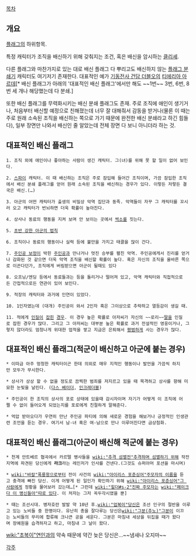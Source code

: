 [[목차]]

== 개요 ==

[[플래그]]의 하위항목.

특정 캐릭터가 조직을 배신하기 위해 갖춰지는 조건, 혹은 배신을 암시하는 [[클리셰]].

다른 플래그와 마찬가지로 있는 대로 배신 플래그 다 뿌리고도 배신하지 않는 [[플래그 분쇄기]] 캐릭터도 여기저기 존재한다. 대표적인 예가 [[기동전사 건담 더블오]]의 [[티에리아 아르데]][* 배신 플래그가 아래의 '대표적인 배신 플래그'에서만 해도 ~~1번~~ 3번, 6번, 8번 세 개나 해당했는데 다 분쇄.]

또한 배신 플래그를 무력화시키는 배신 분쇄 플래그도 존재. 주로 조직에 애인이 생기거나, 처음부터 배신할 예정으로 친해졌는데 너무 잘 대해줘서 감동을 받거나(물론 이 때는 주로 원래 소속된 조직을 배신하는 쪽으로 가기 때문에 완전한 배신 분쇄라고 하긴 힘들다), 일부 장면만 나와서 배신인 줄 알았는데 전체 장면 다 보니 아니더라 하는 것.

== 대표적인 배신 플래그 ==
 1. 조직 외에 애인이나 좋아하는 사람이 생긴 캐릭터. 그(녀)를 위해 못 할 일이 없어 보인다. 

 2. [[스파이]] 캐릭터. 이 때 배신하는 조직은 주로 잠입해 들어간 조직이며, 가끔 잠입한 조직에서 배신 분쇄 플래그를 얻어 원래 소속된 조직을 배신하는 경우가 있다. 이렇든 저렇든 결국은 배신.(…) 

 3. 아군의 어떤 캐릭터가 출생의 비밀상 악역 집단과 동족. 악역들이 자꾸 그 캐릭터를 꼬시러 오고 캐릭터가 번뇌하면 더욱 확률이 높아진다.

 4. 상사나 동료의 행동을 지켜 보며 안 보이는 곳에서 [[썩소]]를 짓는다. 

 5. [[초반 강한 아군의 법칙]]

 6. 조직이나 동료의 행동이나 실력 등에 불만을 가지고 태클을 많이 건다.

 7. [[주인공 보정]]이 박힌 [[주인공]]과 만나거나 멋진 승부를 펼친 악역. 주인공에게서 진리를 얻거나 감화된 것 같으면 더욱 악역 조직을 배신할 확률이 높다. 혹은 자신의 조직을 올바른 쪽으로 이끈다던가, 조직에게 버림받으면 아군이 될때도 있다

 8. 오프닝/엔딩 등에서 동료들과는 등을 돌리거나 떨어져 있고, 악역 캐릭터와 직접적으로든 간접적으로든 연관이 있어 보인다.

 9. 적장의 캐릭터와 과거에 인연이 있었다.

 10. 1인자였는데 (대개) 주인공이 와서 2인자 혹은 그이상으로 추락하고 열등감이 생길 때.

 11. 적에게 [[인질]]이 [[꼭두각시 서커스|잡힌]] [[떠돌이용병 아레스|경우]]. 이 경우 높은 확률로 아저씨가 자신의 ~~로리~~[[딸]]을 인질로 잡힌 경우가 많다. 그리고 그 아저씨는 대부분 높은 확률로 과거 전설적인 영웅이거나, 그렇지 않더라도 엄청나게 위대한 업적을 쌓고 지금은 은퇴해서 [[평범]]하게 사는 경우가 많다.
== 대표적인 배신 플래그(적군이 배신하고 아군에 붙는 경우) ==
 * 이따금 아주 멍청한 캐릭터이곤 한데 의외로 매우 지적인 행동이나 발언을 가끔씩 하지만 모두가 무시한다.

 * 상사가 상상 할 수 없을 정도로 끔찍한 범죄를 저지르고 있을 때 목격하고 상사를 향해 미묘한 눈빛을 날린다. ([[다스 베이더]], [[인크레더블]])

 * 주인공이 한 조직의 상사의 포로 상태에 있을때 감시자이며 자기가 어떻게 이 조직에 어쩔 수 없이 들어오게 되었는지를 포로에게 친절하게 말해준다.

 * 억압 받아오다가 우연히 만난 주인공 파티에 의해 새로운 경험을 해보거나 긍정적인 인생관련 조언을 듣는 경우. 여기서 남-녀 혹은 여-남으로 만나 이루어진다면 금상첨화.


== 대표적인 배신 플래그(아군이 배신해 적군에 붙는 경우) ==
 * 천계 안트베르 협곡에서 카르텔 병사들을 [[wiki:"추격 섬멸전"추격하며 섬멸하기 위해]] 작전지역에 파견된 당신에게 '''라크'''라는 레인저가 인사를 건넨다.(그것도 슈퍼아머 포션을 마시며)

 * [[wiki:"바칼"폭룡왕]]으로부터 전이 사건의 [[wiki:"아이리스 포춘싱어"주모자의 이름]]을 듣고 충격에 빠진 당신. 이게 어떻게 된 일인가 확인하기 위해 [[wiki:"아이리스 포춘싱어"그 사람]]에게 정황을 물어보러 갔는데…[* 그런데 [[wiki:"힐더#s-2"진짜 주모자]]는 [[wiki:"페이크다 이 병신들아"따로 있다]]. 이 처자는 그저 꼭두각시였을 뿐]

 * 때는 조선시대. 병자호란 발발 약 10년 후.[[wiki:"업복이"당신]]은 조선 인구의 절반을 이루고 있는 노비들 중 한명이다. 유난히 총을 잘다루는 당신은[[wiki:"그분(추노)"그분]]이 이끄는 노비들의 무리에 합류해 크나큰 공을 세운다. 그분은 마침내 세상을 뒤집을 때가 왔다며 장예원을 습격하자고 하고, 마침내 그 날이 왔다.
[[wiki:"초복이"연인]]과의 약속 때문에 약간 늦은 당신은...~~냄새나 오지마~~


[[각주]]
